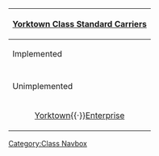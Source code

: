 {| class="mw-collapsible mw-collapsed wikitable" align=center
! [[:Category:Yorktown Class|Yorktown Class Standard Carriers]]
|-
! Implemented
|-
| align=center | {{ShipLink|Hornet}}
|-
! Unimplemented
|-
| align=center | [[wikipedia:USS Yorktown (CV-5)|Yorktown]]{{·}}[[wikipedia:USS Enterprise (CV-6)|Enterprise]]
|}<noinclude>[[Category:Class Navbox]]</noinclude>